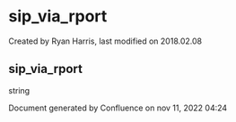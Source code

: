 
# sip_via_rport 

 Created by  Ryan Harris, last modified on 2018.02.08

## sip_via_rport

string

Document generated by Confluence on nov 11, 2022 04:24
